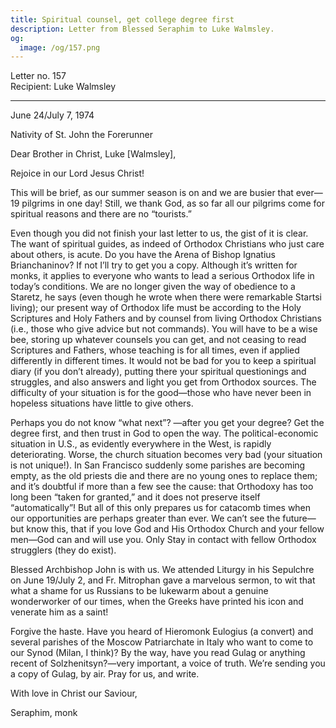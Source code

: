 ```yaml
---
title: Spiritual counsel, get college degree first
description: Letter from Blessed Seraphim to Luke Walmsley.
og:
  image: /og/157.png
---
```


<div style={{textAlign:'right', fontFamily:'monospace'}}>Letter no. 157</div>
<div style={{textAlign:'left', fontFamily:'monospace'}}>Recipient: Luke Walmsley</div>

---

June 24/July 7, 1974

Nativity of St. John the Forerunner

Dear Brother in Christ, Luke [Walmsley],

Rejoice in our Lord Jesus Christ!

This will be brief, as our summer season is on and we are busier that ever—19 pilgrims in one day! Still, we thank God, as so far all our pilgrims come for spiritual reasons and there are no “tourists.”

Even though you did not finish your last letter to us, the gist of it is clear. The want of spiritual guides, as indeed of Orthodox Christians who just care about others, is acute. Do you have the Arena of Bishop Ignatius Brianchaninov? If not I’ll try to get you a copy. Although it’s written for monks, it applies to everyone who wants to lead a serious Orthodox life in today’s conditions. We are no longer given the way of obedience to a Staretz, he says (even though he wrote when there were remarkable Startsi living); our present way of Orthodox life must be according to the Holy Scriptures and Holy Fathers and by counsel from living Orthodox Christians (i.e., those who give advice but not commands). You will have to be a wise bee, storing up whatever counsels you can get, and not ceasing to read Scriptures and Fathers, whose teaching is for all times, even if applied differently in different times. It would not be bad for you to keep a spiritual diary (if you don’t already), putting there your spiritual questionings and struggles, and also answers and light you get from Orthodox sources. The difficulty of your situation is for the good—those who have never been in hopeless situations have little to give others.

Perhaps you do not know “what next”? —after you get your degree? Get the degree first, and then trust in God to open the way. The political-economic situation in U.S., as evidently everywhere in the West, is rapidly deteriorating. Worse, the church situation becomes very bad (your situation is not unique!). In San Francisco suddenly some parishes are becoming empty, as the old priests die and there are no young ones to replace them; and it’s doubtful if more than a few see the cause: that Orthodoxy has too long been “taken for granted,” and it does not preserve itself “automatically”! But all of this only prepares us for catacomb times when our opportunities are perhaps greater than ever. We can’t see the future—but know this, that if you love God and His Orthodox Church and your fellow men—God can and will use you. Only Stay in contact with fellow Orthodox strugglers (they do exist).

Blessed Archbishop John is with us. We attended Liturgy in his Sepulchre on June 19/July 2, and Fr. Mitrophan gave a marvelous sermon, to wit that what a shame for us Russians to be lukewarm about a genuine wonderworker of our times, when the Greeks have printed his icon and venerate him as a saint!

Forgive the haste. Have you heard of Hieromonk Eulogius (a convert) and several parishes of the Moscow Patriarchate in Italy who want to come to our Synod (Milan, I think)? By the way, have you read Gulag or anything recent of Solzhenitsyn?—very important, a voice of truth. We’re sending you a copy of Gulag, by air. Pray for us, and write.

With love in Christ our Saviour,

Seraphim, monk